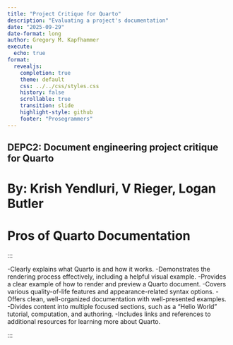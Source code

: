 ```yaml
---
title: "Project Critique for Quarto"
description: "Evaluating a project's documentation"
date: "2025-09-29"
date-format: long
author: Gregory M. Kapfhammer
execute:
  echo: true
format:
  revealjs:
    completion: true
    theme: default
    css: ../../css/styles.css
    history: false
    scrollable: true
    transition: slide
    highlight-style: github
    footer: "Prosegrammers"
---
```


## DEPC2: Document engineering project critique for Quarto
# By: Krish Yendluri, V Rieger, Logan Butler

# Pros of Quarto Documentation

:::

 -Clearly explains what Quarto is and how it works.
 -Demonstrates the rendering process effectively, including a helpful visual example.
 -Provides a clear example of how to render and preview a Quarto document.
 -Covers various quality-of-life features and appearance-related syntax options.
 -Offers clean, well-organized documentation with well-presented examples.
 -Divides content into multiple focused sections, such as a “Hello World” tutorial, computation, and authoring.
 -Includes links and references to additional resources for learning more about Quarto.


:::
